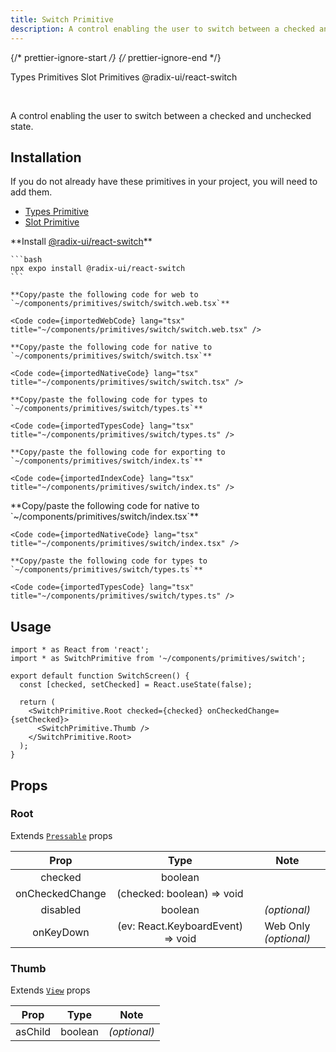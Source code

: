 ```yaml
---
title: Switch Primitive
description: A control enabling the user to switch between a checked and unchecked state.
---
```


{/* prettier-ignore-start */}
{/* prettier-ignore-end */}


<LinkButton href='/primitives/types'>Types Primitives</LinkButton>
<LinkButton href='/primitives/slot'>Slot Primitives</LinkButton>
<LinkButton target='_blank' href='https://www.radix-ui.com/primitives/docs/components/switch'>
  @radix-ui/react-switch
</LinkButton>

<br />

A control enabling the user to switch between a checked and unchecked state.

## Installation

<Aside title="Uses shared primitives">
  If you do not already have these primitives in your project, you will need to add them.

  - [Types Primitive](/primitives/types)
  - [Slot Primitive](/primitives/slot)
</Aside>

<Tabs>
  <TabItem label="Universal">
    **Install <a target="_blank" href="https://www.radix-ui.com/primitives/docs/components/switch">@radix-ui/react-switch</a>**

    ```bash
    npx expo install @radix-ui/react-switch
    ```

    **Copy/paste the following code for web to  `~/components/primitives/switch/switch.web.tsx`**

    <Code code={importedWebCode} lang="tsx" title="~/components/primitives/switch/switch.web.tsx" />

    **Copy/paste the following code for native to  `~/components/primitives/switch/switch.tsx`**

    <Code code={importedNativeCode} lang="tsx" title="~/components/primitives/switch/switch.tsx" />

    **Copy/paste the following code for types to  `~/components/primitives/switch/types.ts`**

    <Code code={importedTypesCode} lang="tsx" title="~/components/primitives/switch/types.ts" />

    **Copy/paste the following code for exporting to  `~/components/primitives/switch/index.ts`**

    <Code code={importedIndexCode} lang="tsx" title="~/components/primitives/switch/index.ts" />
  </TabItem>
  <TabItem label="Native Only">
    **Copy/paste the following code for native to  `~/components/primitives/switch/index.tsx`**

    <Code code={importedNativeCode} lang="tsx" title="~/components/primitives/switch/index.tsx" />

    **Copy/paste the following code for types to  `~/components/primitives/switch/types.ts`**

    <Code code={importedTypesCode} lang="tsx" title="~/components/primitives/switch/types.ts" />
  </TabItem>
</Tabs>

## Usage

```tsx
import * as React from 'react';
import * as SwitchPrimitive from '~/components/primitives/switch';

export default function SwitchScreen() {
  const [checked, setChecked] = React.useState(false);

  return (
    <SwitchPrimitive.Root checked={checked} onCheckedChange={setChecked}>
      <SwitchPrimitive.Thumb />
    </SwitchPrimitive.Root>
  );
}

```

## Props

### Root

Extends [`Pressable`](https://reactnative.dev/docs/pressable#props) props

|     Prop     |           Type           |     Note     |
| :----------: | :----------------------: | :----------: |
|     checked     |   boolean         |  |
|     onCheckedChange     |   (checked: boolean) => void         |  |
|   disabled   |         boolean          | _(optional)_ |
| onKeyDown | (ev: React.KeyboardEvent) => void | Web Only _(optional)_ |

### Thumb

Extends [`View`](https://reactnative.dev/docs/view#props) props

|  Prop   |  Type   |     Note     |
| :-----: | :-----: | :----------: |
| asChild | boolean | _(optional)_ |